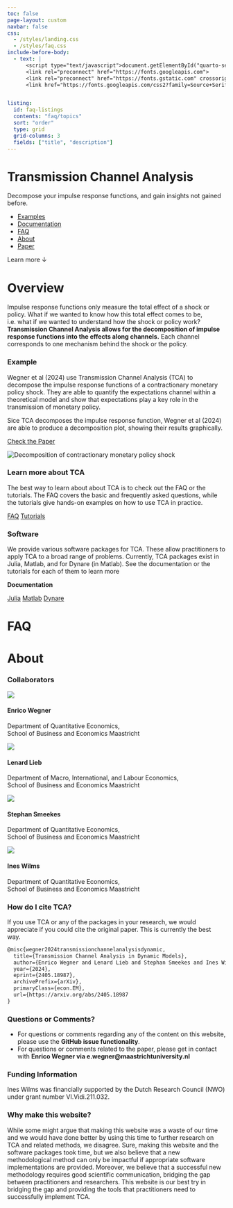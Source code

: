 ```yaml
---
toc: false
page-layout: custom
navbar: false
css: 
  - /styles/landing.css
  - /styles/faq.css
include-before-body:
  - text: |
      <script type="text/javascript">document.getElementById("quarto-search").remove();</script>
      <link rel="preconnect" href="https://fonts.googleapis.com">
      <link rel="preconnect" href="https://fonts.gstatic.com" crossorigin>
      <link href="https://fonts.googleapis.com/css2?family=Source+Serif+4:ital,opsz,wght@0,8..60,200..900;1,8..60,200..900&display=swap" rel="stylesheet">


listing: 
  id: faq-listings
  contents: "faq/topics"
  sort: "order"
  type: grid
  grid-columns: 3
  fields: ["title", "description"]
---
```


<div id="hero">

# Transmission Channel Analysis

Decompose your impulse response functions, and gain insights not gained before. 

<div id="quarto-search">
</div>

<ul id="hero-nav">
<li>[Examples](examples/matlab/dynare/index.qmd)</li>
<li>[Documentation](documentation/julia/index.qmd)</li>
<li>[FAQ](#faq)</li>
<li>[About](#about)</li>
<li id="hero-nav-paper">[Paper](https://arxiv.org/abs/2405.18987)</li>
</ul>

</div>


<div id="learn-more">
<span id="learn-more-text">Learn more</span>
<span id="learn-more-arrow">&darr;</span>
</div>


<!--START OF OVERVIEW-->
<div id="overview">
<div id="overview-box">
<div id="overview-title">
<h1>Overview</h1>
</div>

<div id="overview-col2">
Impulse response functions only measure the total effect of a shock or policy.  What if we wanted to know how this total effect comes to be, i.e. what if we wanted to understand how the shock or policy work? **Transmission Channel Analysis allows for the decomposition of impulse response functions into the effects along channels.** Each channel corresponds to one mechanism behind the shock or the policy. 

<div id="overview-example">
<div id="overview-example-text">
### Example

Wegner et al (2024) use Transmission Channel Analysis (TCA) to decompose the impulse response functions of a contractionary monetary policy shock. They are able to quantify the expectations channel within a theoretical model and show that expectations play a key role in the transmission of monetary policy. 

Sice TCA decomposes the impulse response function, Wegner et al (2024) are able to produce a decomposition plot, showing their results graphically.

<a href="https://arxiv.org/abs/2405.18987" class="overview-btn" style="background-color: var(--bs-orange);">Check the Paper</a>
</div>
<div id="overview-example-figure"><img src="assets/landing-example-fig.png" alt="Decomposition of contractionary monetary policy shock"></div>
</div>
<!--END OF EXAMPLE-->

<!--START OF INFO-->
<div id="overview-info">
<div id="overview-info-learn">
### Learn more about TCA

The best way to learn about about TCA is to check out the FAQ or the tutorials. The FAQ covers the basic and frequently asked questions, while the tutorials give hands-on examples on how to use TCA in practice.

<a href="index.qmd#faq" class="overview-btn">FAQ</a>
<a href="index.qmd" class="overview-btn">Tutorials</a>
</div>

<div id="overview-info-software">
### Software 

We provide various software packages for TCA. These allow practitioners to apply TCA to a broad range of problems. Currently, TCA packages exist in Julia, Matlab, and for Dynare (in Matlab). See the documentation or the tutorials for each of them to learn more

**Documentation**


<a href="/documentation/julia/index.qmd" class="overview-btn">Julia</a>
<a href="/documentation/matlab/index.qmd" class="overview-btn">Matlab</a>
<a href="/documentation/matlab/dynare.qmd" class="overview-btn">Dynare</a>

</div>
</div>
<!--END OF INFO-->
</div>
<!--END OF COLUMN 2-->
</div>
</div>
<!--END OF OVERVIEW-->


<!--START OF FAQ-->
<div id="faq">
<div id="faq-box">
<!--START OF FAQ TITLE-->
<div id="faq-title">
<h1>FAQ</h1>
</div>
<!--END OF FAQ TITLE-->

::: {#faq-listings}
:::
</div>
</div>
<!--END OF FAQ-->

<!--START OF ABOUT-->
<div id="about">
<div id="about-box">
<div id="about-title">
<h1>About</h1>
</div>

<!--START OF ABOUT COL 2-->
<div id="about-col2">
<div class="about-col2-left">
<!--START ABOUT COLLABORATORS-->
### Collaborators

<div class="collaborator">
<div class="collaborator-img">
<img src="assets/enrico.jpeg">
</div>
<div class="collaborator-info">
<h4>Enrico Wegner</h4>
<p>Department of Quantitative Economics,  
School of Business and Economics Maastricht</p>
</div>
</div>

<div class="collaborator">
<div class="collaborator-img">
<img src="assets/default-person.png">
</div>
<div class="collaborator-info">
<h4>Lenard Lieb</h4>
<p>Department of Macro, International, and Labour Economics,  
School of Business and Economics Maastricht</p>
</div>
</div>


<div class="collaborator">
<div class="collaborator-img">
<img src="assets/stephan.jpg">
</div>
<div class="collaborator-info">
<h4>Stephan Smeekes</h4>
<p>Department of Quantitative Economics,  
School of Business and Economics Maastricht</p>
</div>
</div>

<div class="collaborator">
<div class="collaborator-img">
<img src="assets/ines.jpeg">
</div>
<div class="collaborator-info">
<h4>Ines Wilms</h4>
<p>Department of Quantitative Economics,  
School of Business and Economics Maastricht</p>
</div>
</div>
<!--END ABOUT COLLABORATORS-->


### How do I cite TCA?

If you use TCA or any of the packages in your research, we would appreciate if you could cite the original paper. This is currently the best way.

::: {#about-how-to-cite}
```.tex
@misc{wegner2024transmissionchannelanalysisdynamic,
  title={Transmission Channel Analysis in Dynamic Models}, 
  author={Enrico Wegner and Lenard Lieb and Stephan Smeekes and Ines Wilms},
  year={2024},
  eprint={2405.18987},
  archivePrefix={arXiv},
  primaryClass={econ.EM},
  url={https://arxiv.org/abs/2405.18987
} 
```
:::

</div>
<div class="about-col2-right">
### Questions or Comments?

- For questions or comments regarding any of the content on this website, please use the **GitHub issue functionality**. 
- For questions or comments related to the paper, please get in contact with **Enrico Wegner via e.wegner@maastrichtuniversity.nl**

### Funding Information

Ines Wilms was financially supported by the Dutch Research Council (NWO) under grant number VI.Vidi.211.032.


### Why make this website?

While some might argue that making this website was a waste of our time and we would have done better by using this time to further research on TCA and related methods, we disagree. Sure, making this website and the software packages took time, but we also believe that a new methodological method can only be impactful if appropriate software implementations are provided. Moreover, we believe that a successful new methodology requires good scientific communication, bridging the gap between practitioners and researchers. This website is our best try in bridging the gap and providing the tools that practitioners need to successfully implement TCA.
</div>
</div>
<!--END OF ABOUT COL 2-->
</div>
</div>
<!--END OF ABOUT-->
